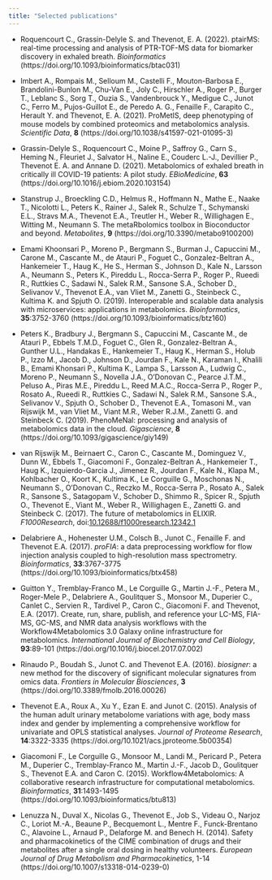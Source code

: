 ```yaml
---
title: "Selected publications"
---
```


* Roquencourt C., Grassin-Delyle S. and Thevenot, E. A. (2022). ptairMS: real-time processing and analysis of PTR-TOF-MS data for biomarker discovery in exhaled breath. _Bioinformatics_ (https://doi.org/10.1093/bioinformatics/btac031)
    
* Imbert A., Rompais M., Selloum M., Castelli F., Mouton-Barbosa E., Brandolini-Bunlon M., Chu-Van E., Joly C., Hirschler A., Roger P., Burger T., Leblanc S., Sorg T., Ouzia S., Vandenbrouck Y., Medigue C., Junot C., Ferro M., Pujos-Guillot E., de Peredo A. G., Fenaille F., Carapito C., Herault Y. and Thevenot, E. A. (2021). ProMetIS, deep phenotyping of mouse models by combined proteomics and metabolomics analysis. _Scientific Data_, **8** (https://doi.org/10.1038/s41597-021-01095-3)
    
* Grassin-Delyle S., Roquencourt C., Moine P., Saffroy G., Carn S., Heming N., Fleuriet J., Salvator H., Naline E., Couderc L.-J., Devillier P., Thevenot E. A. and Annane D. (2021). Metabolomics of exhaled breath in critically ill COVID-19 patients: A pilot study. _EBioMedicine_, **63** (https://doi.org/10.1016/j.ebiom.2020.103154)

* Stanstrup J., Broeckling C.D., Helmus R., Hoffmann N., Mathe E., Naake T., Nicolotti L., Peters K., Rainer J., Salek R., Schulze T., Schymanski E.L., Stravs M.A., Thevenot E.A., Treutler H., Weber R., Willighagen E., Witting M., Neumann S. The metaRbolomics toolbox in Bioconductor and beyond. _Metabolites_, **9** (https://doi.org/10.3390/metabo9100200)

* Emami Khoonsari P., Moreno P., Bergmann S., Burman J., Capuccini M., Carone M., Cascante M., de Atauri P., Foguet C., Gonzalez-Beltran A., Hankemeier T., Haug K., He S., Herman S., Johnson D., Kale N., Larsson A., Neumann S., Peters K., Pireddu L., Rocca-Serra P., Roger P., Rueedi R., Ruttkies C., Sadawi N., Salek R.M., Sansone S.A., Schober D., Selivanov V., Thevenot E.A., van Vliet M., Zanetti G., Steinbeck C., Kultima K. and Spjuth O. (2019). Interoperable and scalable data analysis with microservices: applications in metabolomics. _Bioinformatics_, **35**:3752-3760 (https://doi.org/10.1093/bioinformatics/btz160)
    
* Peters K., Bradbury J., Bergmann S., Capuccini M., Cascante M., de Atauri P., Ebbels T.M.D., Foguet C., Glen R., Gonzalez-Beltran A., Gunther U.L., Handakas E., Hankemeier T., Haug K., Herman S., Holub P., Izzo M., Jacob D., Johnson D., Jourdan F., Kale N., Karaman I., Khalili B., Emami Khonsari P., Kultima K., Lampa S., Larsson A., Ludwig C., Moreno P., Neumann S., Novella J.A., O'Donovan C., Pearce J.T.M., Peluso A., Piras M.E., Pireddu L., Reed M.A.C., Rocca-Serra P., Roger P., Rosato A., Rueedi R., Ruttkies C., Sadawi N., Salek R.M., Sansone S.A., Selivanov V., Spjuth O., Schober D., Thevenot E.A., Tomasoni M., van Rijswijk M., van Vliet M., Viant M.R., Weber R.J.M., Zanetti G. and Steinbeck C. (2019). PhenoMeNal: processing and analysis of metabolomics data in the cloud. _Gigascience_, **8** (https://doi.org/10.1093/gigascience/giy149)

* van Rijswijk M., Beirnaert C., Caron C., Cascante M., Dominguez V., Dunn W., Ebbels T., Giacomoni F., Gonzalez-Beltran A., Hankemeier T., Haug K., Izquierdo-Garcia J., Jimenez R., Jourdan F., Kale N., Klapa M., Kohlbacher O., Koort K., Kultima K., Le Corguille G., Moschonas N., Neumann S., O'Donovan C., Reczko M., Rocca-Serra P., Rosato A., Salek R., Sansone S., Satagopam V., Schober D., Shimmo R., Spicer R., Spjuth O., Thevenot E., Viant M., Weber R., Willighagen E., Zanetti G. and Steinbeck C. (2017). The future of metabolomics in ELIXIR. _F1000Research_, doi:[10.12688/f1000research.12342.1](https://doi.org/10.12688/f1000research.12342.1)
    
    
* Delabriere A., Hohenester U.M., Colsch B., Junot C., Fenaille F. and Thevenot E.A. (2017). _proFIA_: a data preprocessing workflow for flow injection analysis coupled to high-resolution mass spectrometry. _Bioinformatics_, **33**:3767-3775 (https://doi.org/10.1093/bioinformatics/btx458)
    
* Guitton Y., Tremblay-Franco M., Le Corguille G., Martin J.-F., Petera M., Roger-Mele P., Delabriere A., Goulitquer S., Monsoor M., Duperier C., Canlet C., Servien R., Tardivel P., Caron C., Giacomoni F. and Thevenot, E.A. (2017). Create, run, share, publish, and reference your LC-MS, FIA-MS, GC-MS, and NMR data analysis workflows with the Workflow4Metabolomics 3.0 Galaxy online infrastructure for metabolomics. _International Journal of Biochemistry and Cell Biology_, **93**:89-101 (https://doi.org/10.1016/j.biocel.2017.07.002)
    
* Rinaudo P., Boudah S., Junot C. and Thevenot E.A. (2016). _biosigner_: a new method for the discovery of significant molecular signatures from omics data. _Frontiers in Molecular Biosciences_, **3** (https://doi.org/10.3389/fmolb.2016.00026)
    
* Thevenot E.A., Roux A., Xu Y., Ezan E. and Junot C. (2015). Analysis of the human adult urinary metabolome variations with age, body mass index and gender by implementing a comprehensive workflow for univariate and OPLS statistical analyses. _Journal of Proteome Research_, **14**:3322-3335 (https://doi.org/10.1021/acs.jproteome.5b00354)

* Giacomoni F., Le Corguille G., Monsoor M., Landi M., Pericard P., Petera M., Duperier C., Tremblay-Franco M., Martin J.-F., Jacob D., Goulitquer S., Thevenot E.A. and Caron C. (2015). Workflow4Metabolomics: A collaborative research infrastructure for computational metabolomics. _Bioinformatics_, **31**:1493-1495 (https://doi.org/10.1093/bioinformatics/btu813)

* Lenuzza N., Duval X., Nicolas G., Thevenot E., Job S., Videau O., Narjoz C., Loriot M.-A., Beaune P., Becquemont L., Mentre F., Funck-Brentano C., Alavoine L., Arnaud P., Delaforge M. and Benech H. (2014). Safety and pharmacokinetics of the CIME combination of drugs and their metabolites after a single oral dosing in healthy volunteers. _European Journal of Drug Metabolism and Pharmacokinetics_, 1-14 (https://doi.org/10.1007/s13318-014-0239-0)